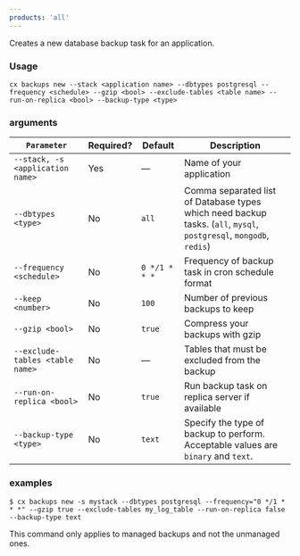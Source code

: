 ```yaml
---
products: 'all'
---
```


Creates a new database backup task for an application.

### Usage

```shell
cx backups new --stack <application name> --dbtypes postgresql --frequency <schedule> --gzip <bool> --exclude-tables <table name> --run-on-replica <bool> --backup-type <type>
```

### arguments

| `Parameter` | Required? | Default | Description |
|  ---  |  ---  |  ---  |  ---  |
| `--stack, -s <application name>` | Yes | — | Name of your application |
| `--dbtypes <type>` | No | `all` | Comma separated list of Database types which need backup tasks. (`all`, `mysql`, `postgresql`, `mongodb`, `redis`) |
| `--frequency <schedule>` | No | `0 */1 * * *` | Frequency of backup task in cron schedule format |
| `--keep <number>` | No | `100` | Number of previous backups to keep |
| `--gzip <bool>` | No | `true` | Compress your backups with gzip |
| `--exclude-tables <table name>` | No | — | Tables that must be excluded from the backup |
| `--run-on-replica <bool>` | No | `true` | Run backup task on replica server if available |
| `--backup-type <type>` | No | `text` | Specify the type of backup to perform. Acceptable values are `binary` and `text`. |

### examples

```shell
$ cx backups new -s mystack	--dbtypes postgresql --frequency="0 */1 * * *" --gzip true --exclude-tables my_log_table --run-on-replica false --backup-type text
```

<Callout type="info" title="Managed backups only">
This command only applies to managed backups and not the unmanaged ones.
</Callout>
